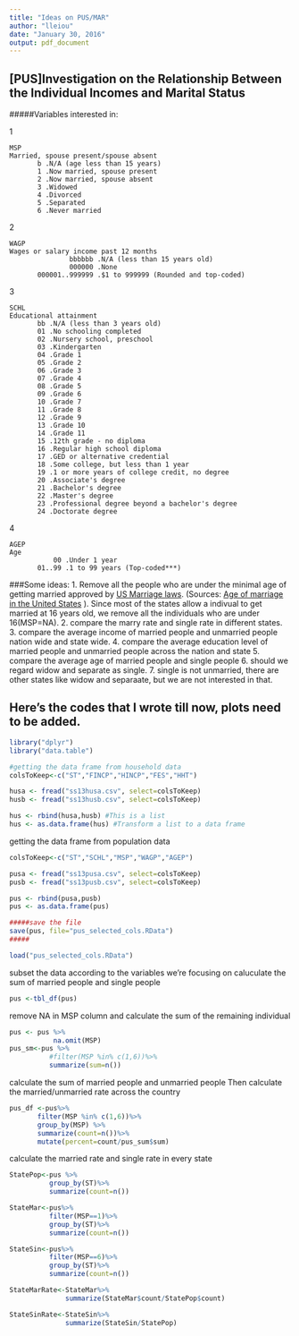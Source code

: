 ```yaml
---
title: "Ideas on PUS/MAR"
author: "lleiou"
date: "January 30, 2016"
output: pdf_document
---
```





[PUS]Investigation on the Relationship Between the Individual Incomes and Marital Status
------------

#####Variables interested in:

1
	
	MSP        
    Married, spouse present/spouse absent
           b .N/A (age less than 15 years)
           1 .Now married, spouse present
           2 .Now married, spouse absent
           3 .Widowed
           4 .Divorced
           5 .Separated
           6 .Never married

2

	WAGP
    Wages or salary income past 12 months
                   bbbbbb .N/A (less than 15 years old)
                   000000 .None
           000001..999999 .$1 to 999999 (Rounded and top-coded)

3

	SCHL          
    Educational attainment
           bb .N/A (less than 3 years old)
           01 .No schooling completed
           02 .Nursery school, preschool   
           03 .Kindergarten
           04 .Grade 1
           05 .Grade 2
           06 .Grade 3                   
           07 .Grade 4
           08 .Grade 5
           09 .Grade 6
           10 .Grade 7                   
           11 .Grade 8  
           12 .Grade 9
           13 .Grade 10
           14 .Grade 11                   
           15 .12th grade - no diploma   
           16 .Regular high school diploma
           17 .GED or alternative credential
           18 .Some college, but less than 1 year
           19 .1 or more years of college credit, no degree
           20 .Associate's degree                           
           21 .Bachelor's degree
           22 .Master's degree
           23 .Professional degree beyond a bachelor's degree
           24 .Doctorate degree
4

	AGEP     
    Age
               00 .Under 1 year    
           01..99 .1 to 99 years (Top-coded***)           
###Some ideas:
1. Remove all the people who are under the minimal age of getting married approved by [US Marriage laws](http://www.usmarriagelaws.com). (Sources: [Age of marriage in the United States](https://en.wikipedia.org/wiki/Age_of_marriage_in_the_United_States) ). Since most of the states allow a indivual to get married at 16 years old, we remove all the individuals who are under 16(MSP=NA).
2. compare the marry rate and single rate in different states.
3. compare the average income of married people and unmarried people nation wide and state wide.
4. compare the average education level of married people and unmarried people across the nation and state
5. compare the average age of married people and single people
6. should we regard widow and separate as single.
7. single is not unmarried, there are other states like widow and separaate, but we are not interested in that.


Here's the codes that I wrote till now, plots need to be added.
---




```r
library("dplyr")
library("data.table")

#getting the data frame from household data
colsToKeep<-c("ST","FINCP","HINCP","FES","HHT")

husa <- fread("ss13husa.csv", select=colsToKeep)
husb <- fread("ss13husb.csv", select=colsToKeep)

hus <- rbind(husa,husb) #This is a list
hus <- as.data.frame(hus) #Transform a list to a data frame
```

getting the data frame from population data
```R
colsToKeep<-c("ST","SCHL","MSP","WAGP","AGEP")

pusa <- fread("ss13pusa.csv", select=colsToKeep)
pusb <- fread("ss13pusb.csv", select=colsToKeep)

pus <- rbind(pusa,pusb)
pus <- as.data.frame(pus)

#####save the file
save(pus, file="pus_selected_cols.RData")
#####

load("pus_selected_cols.RData")

```

subset the data according to the variables we're focusing on 
caluculate the sum of married people and single people
```r
pus <-tbl_df(pus)
```
remove NA in MSP column
and calculate the sum of the remaining individual
```r
pus <- pus %>%
           na.omit(MSP)
pus_sm<-pus %>%
          #filter(MSP %in% c(1,6))%>%
          summarize(sum=n())
```

calculate the sum of married people and unmarried people
Then calculate the married/unmarried rate across the country


```r
pus_df <-pus%>%    
       filter(MSP %in% c(1,6))%>%
       group_by(MSP) %>%
       summarize(count=n())%>%
       mutate(percent=count/pus_sum$sum)
```

calculate the married rate and single rate in every state

```r
StatePop<-pus %>%
          group_by(ST)%>%
          summarize(count=n())

StateMar<-pus%>%
          filter(MSP==1)%>%
          group_by(ST)%>%
          summarize(count=n())

StateSin<-pus%>%
          filter(MSP==6)%>%
          group_by(ST)%>%
          summarize(count=n())

StateMarRate<-StateMar%>%
              summarize(StateMar$count/StatePop$count)

StateSinRate<-StateSin%>%
              summarize(StateSin/StatePop)
  ```
  



